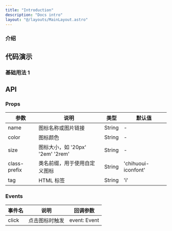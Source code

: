 ```yaml
---
title: "Introduction"
description: "Docs intro"
layout: "@/layouts/MainLayout.astro"
---
```



### 介绍

## 代码演示

### 基础用法 1

## API

### Props

| 参数         | 说明                             | 类型   | 默认值              |
| ------------ | -------------------------------- | ------ | ------------------- |
| name         | 图标名称或图片链接               | String | -                   |
| color        | 图标颜色                         | String | -                   |
| size         | 图标大小，如 '20px' '2em' '2rem' | String | -                   |
| class-prefix | 类名前缀，用于使用自定义图标     | String | 'chihuoui-iconfont' |
| tag          | HTML 标签                        | String | 'i'                 |

### Events

| 事件名 | 说明           | 回调参数     |
| ------ | -------------- | ------------ |
| click  | 点击图标时触发 | event: Event |
